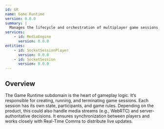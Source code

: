 ```yaml
---
id: GR
name: Game Runtime
version: 0.0.0
summary: |
  Manages the lifecycle and orchestration of multiplayer game sessions, including state, rules, and media handling.
services:
    - id: MediaEngine
      version: 0.0.0
entities:
    - id: SocketSessionPlayer
      version: 0.0.0
    - id: SocketSession
      version: 0.0.0
---
```


## Overview

The Game Runtime subdomain is the heart of gameplay logic.
It’s responsible for creating, running, and terminating game sessions.
Each session has its own state, participants, and game rules.
Depending on the product, this could also handle media streams (e.g., WebRTC) and server-authoritative decisions.
It ensures synchronization between players and works closely with Real-Time Comms to distribute live updates.

<NodeGraph />

